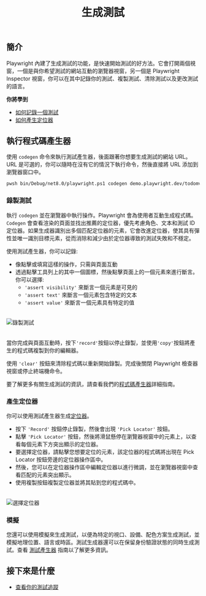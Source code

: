 ﻿---
id: codegen-intro
title: "生成測試"
---

## 簡介

Playwright 內建了生成測試的功能，是快速開始測試的好方法。它會打開兩個視窗，一個是與你希望測試的網站互動的瀏覽器視窗，另一個是 Playwright Inspector 視窗，你可以在其中記錄你的測試、複製測試、清除測試以及更改測試的語言。

**你將學到**

- [如何記錄一個測試](/codegen.mdx#錄製測試)
- [如何產生定位器](/codegen.mdx#產生定位器)

## 執行程式碼產生器

使用 `codegen` 命令來執行測試產生器，後面跟著你想要生成測試的網站 URL。URL 是可選的，你可以隨時在沒有它的情況下執行命令，然後直接將 URL 添加到瀏覽器窗口中。

```bash
pwsh bin/Debug/net8.0/playwright.ps1 codegen demo.playwright.dev/todomvc
```

### 錄製測試

執行 `codegen` 並在瀏覽器中執行操作。Playwright 會為使用者互動生成程式碼。`Codegen` 會查看渲染的頁面並找出推薦的定位器，優先考慮角色、文本和測試 ID 定位器。如果生成器識別出多個匹配定位器的元素，它會改進定位器，使其具有彈性並唯一識別目標元素，從而消除和減少由於定位器導致的測試失敗和不穩定。

使用測試產生器，你可以記錄:

* 像點擊或填寫這樣的操作，只需與頁面互動
* 透過點擊工具列上的其中一個圖標，然後點擊頁面上的一個元素來進行斷言。你可以選擇:
  * `'assert visibility'` 來斷言一個元素是可見的
  * `'assert text'` 來斷言一個元素包含特定的文本
  * `'assert value'` 來斷言一個元素具有特定的值

######

![錄製測試](https://github.com/microsoft/playwright/assets/13063165/53bdfb6f-d462-4ce0-ab95-0619faaebf1e)

######

當你完成與頁面互動時，按下`'record'`按鈕以停止錄製，並使用`'copy'`按鈕將產生的程式碼複製到你的編輯器。

使用 `'clear'` 按鈕來清除程式碼以重新開始錄製。完成後關閉 Playwright 檢查器視窗或停止終端機命令。

要了解更多有關生成測試的資訊，請查看我們的[程式碼產生器](./codegen.mdx)詳細指南。

### 產生定位器

你可以使用測試產生器生成[定位器](./locators.mdx)。

* 按下 `'Record'` 按鈕停止錄製，然後會出現 `'Pick Locator'` 按鈕。
* 點擊 `'Pick Locator'` 按鈕，然後將滑鼠懸停在瀏覽器視窗中的元素上，以查看每個元素下方突出顯示的定位器。
* 要選擇定位器，請點擊您想要定位的元素，該定位器的程式碼將出現在 Pick Locator 按鈕旁邊的定位器操作區中。
* 然後，您可以在定位器操作區中編輯定位器以進行微調，並在瀏覽器視窗中查看匹配的元素突出顯示。
* 使用複製按鈕複製定位器並將其貼到您的程式碼中。

######

![選擇定位器](https://github.com/microsoft/playwright/assets/13063165/1478f56f-422f-4276-9696-0674041f11dc)

### 模擬

您還可以使用模擬來生成測試，以便為特定的視口、設備、配色方案生成測試，並模擬地理位置、語言或時區。測試生成器還可以在保留身份驗證狀態的同時生成測試。查看 [測試產生器](./codegen.mdx#模擬) 指南以了解更多資訊。

## 接下來是什麼

- [查看你的測試追蹤](./trace-viewer-intro.mdx)




[Accessibility]: /api/class-accessibility.mdx "Accessibility"
[APIRequest]: /api/class-apirequest.mdx "APIRequest"
[APIRequestContext]: /api/class-apirequestcontext.mdx "APIRequestContext"
[APIResponse]: /api/class-apiresponse.mdx "APIResponse"
[APIResponseAssertions]: /api/class-apiresponseassertions.mdx "APIResponseAssertions"
[Browser]: /api/class-browser.mdx "Browser"
[BrowserContext]: /api/class-browsercontext.mdx "BrowserContext"
[BrowserType]: /api/class-browsertype.mdx "BrowserType"
[CDPSession]: /api/class-cdpsession.mdx "CDPSession"
[CDPSessionEvent]: /api/class-cdpsessionevent.mdx "CDPSessionEvent"
[Clock]: /api/class-clock.mdx "Clock"
[ConsoleMessage]: /api/class-consolemessage.mdx "ConsoleMessage"
[Dialog]: /api/class-dialog.mdx "Dialog"
[Download]: /api/class-download.mdx "Download"
[ElementHandle]: /api/class-elementhandle.mdx "ElementHandle"
[FileChooser]: /api/class-filechooser.mdx "FileChooser"
[FormData]: /api/class-formdata.mdx "FormData"
[Frame]: /api/class-frame.mdx "Frame"
[FrameLocator]: /api/class-framelocator.mdx "FrameLocator"
[JSHandle]: /api/class-jshandle.mdx "JSHandle"
[Keyboard]: /api/class-keyboard.mdx "Keyboard"
[Locator]: /api/class-locator.mdx "Locator"
[LocatorAssertions]: /api/class-locatorassertions.mdx "LocatorAssertions"
[Mouse]: /api/class-mouse.mdx "Mouse"
[Page]: /api/class-page.mdx "Page"
[PageAssertions]: /api/class-pageassertions.mdx "PageAssertions"
[Playwright]: /api/class-playwright.mdx "Playwright"
[PlaywrightAssertions]: /api/class-playwrightassertions.mdx "PlaywrightAssertions"
[Request]: /api/class-request.mdx "Request"
[Response]: /api/class-response.mdx "Response"
[Route]: /api/class-route.mdx "Route"
[Selectors]: /api/class-selectors.mdx "Selectors"
[TimeoutError]: /api/class-timeouterror.mdx "TimeoutError"
[Touchscreen]: /api/class-touchscreen.mdx "Touchscreen"
[Tracing]: /api/class-tracing.mdx "Tracing"
[Video]: /api/class-video.mdx "Video"
[WebError]: /api/class-weberror.mdx "WebError"
[WebSocket]: /api/class-websocket.mdx "WebSocket"
[WebSocketFrame]: /api/class-websocketframe.mdx "WebSocketFrame"
[Worker]: /api/class-worker.mdx "Worker"
[Element]: https://developer.mozilla.org/en-US/docs/Web/API/element "Element"
[EvaluationArgument]: /evaluating.mdx#evaluation-argument "EvaluationArgument"
[Promise]: https://developer.mozilla.org/en-US/docs/Web/JavaScript/Reference/Global_Objects/Promise "Promise"
[iterator]: https://developer.mozilla.org/en-US/docs/Web/JavaScript/Reference/Iteration_protocols "Iterator"
[origin]: https://developer.mozilla.org/en-US/docs/Glossary/Origin "Origin"
[selector]: https://developer.mozilla.org/en-US/docs/Web/CSS/CSS_Selectors "selector"
[Serializable]: https://developer.mozilla.org/en-US/docs/Web/JavaScript/Reference/Global_Objects/JSON/stringify#Description "Serializable"
[UIEvent.detail]: https://developer.mozilla.org/en-US/docs/Web/API/UIEvent/detail "UIEvent.detail"
[UnixTime]: https://en.wikipedia.org/wiki/Unix_time "Unix Time"
[xpath]: https://developer.mozilla.org/en-US/docs/Web/XPath "xpath"

[bool]: https://docs.microsoft.com/en-us/dotnet/api/system.boolean "bool"
[Date]: https://learn.microsoft.com/en-us/dotnet/api/system.datetime "DateTime"
[double]: https://docs.microsoft.com/en-us/dotnet/api/system.double "double"
[byte]: https://docs.microsoft.com/en-us/dotnet/api/system.byte "byte"
[int]: https://docs.microsoft.com/en-us/dotnet/api/system.int32 "int"
[long]: https://docs.microsoft.com/en-us/dotnet/api/system.int64 "long"
[void]: https://docs.microsoft.com/en-us/dotnet/csharp/language-reference/builtin-types/void "void"
[string]: https://docs.microsoft.com/en-us/dotnet/api/system.string "string"
[URL]: https://nodejs.org/api/url.html "URL"
[Regex]: https://docs.microsoft.com/en-us/dotnet/api/system.text.regularexpressions.regex "Regex"

[Action]: https://docs.microsoft.com/en-us/dotnet/api/system.action-1 "Action"
[Func]: https://docs.microsoft.com/en-us/dotnet/api/system.func-2 "Func"
[IEnumerable]: https://docs.microsoft.com/en-us/dotnet/api/system.collections.ienumerable "IEnumerable"
[IDictionary]: https://docs.microsoft.com/en-us/dotnet/api/system.collections.idictionary "IDictionary"
[Task]: https://docs.microsoft.com/en-us/dotnet/api/system.threading.tasks.task?view=net-5.0 "Task"
[IReadOnlyDictionary]: https://docs.microsoft.com/en-us/dotnet/api/system.collections.generic.ireadonlydictionary-2 "IReadOnlyDictionary"
[JsonElement]: https://docs.microsoft.com/en-us/dotnet/api/system.text.json.jsonelement "JsonElement"

[all available image tags]: https://mcr.microsoft.com/en-us/product/playwright/dotnet/about "all available image tags"
[Microsoft Artifact Registry]: https://mcr.microsoft.com/en-us/product/playwright/dotnet/about "Microsoft Artifact Registry"
[Dockerfile.jammy]: https://github.com/microsoft/playwright-dotnet/blob/main/utils/docker/Dockerfile.jammy "Dockerfile.jammy"
